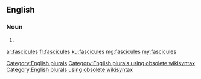==English==

===Noun===
{{head|en}}

# {{plural of|fascicule}}

[[Category:English plurals]][[Category:English plurals using obsolete wikisyntax]][[Category:English plurals using obsolete wikisyntax]]

[[ar:fascicules]]
[[fr:fascicules]]
[[ku:fascicules]]
[[mg:fascicules]]
[[my:fascicules]]
